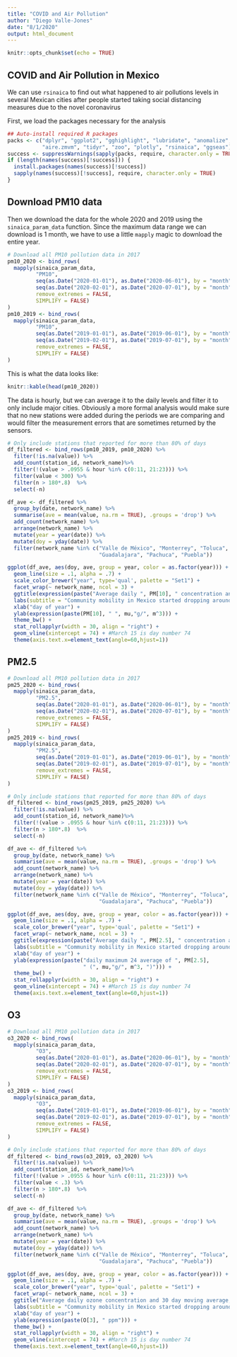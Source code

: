 ```yaml
---
title: "COVID and Air Pollution"
author: "Diego Valle-Jones"
date: "8/1/2020"
output: html_document
---
```


```r
knitr::opts_chunk$set(echo = TRUE)
```

## COVID and Air Pollution in Mexico

We can use `rsinaica` to find out what happened to air pollutions levels in
several Mexican cities after people started taking social distancing measures
due to the novel coronavirus

First, we load the packages necessary for the analysis

```r
## Auto-install required R packages
packs <- c("dplyr", "ggplot2", "gghighlight", "lubridate", "anomalize", 
           "aire.zmvm", "tidyr", "zoo", "plotly", "rsinaica", "ggseas")
success <- suppressWarnings(sapply(packs, require, character.only = TRUE))
if (length(names(success)[!success])) {
  install.packages(names(success)[!success])
  sapply(names(success)[!success], require, character.only = TRUE)
}
```

## Download PM10 data

Then we download the data for the whole 2020 and 2019 using the `sinaica_param_data` function. Since the maximum data range we can download is 1 month, we have to use a little `mapply` magic to download the entire year.


```r
# Download all PM10 pollution data in 2017
pm10_2020 <- bind_rows(
  mapply(sinaica_param_data,
         "PM10",
         seq(as.Date("2020-01-01"), as.Date("2020-06-01"), by = "month"),
         seq(as.Date("2020-02-01"), as.Date("2020-07-01"), by = "month") - 1,
         remove_extremes = FALSE,
         SIMPLIFY = FALSE)
)
pm10_2019 <- bind_rows(
  mapply(sinaica_param_data,
         "PM10",
         seq(as.Date("2019-01-01"), as.Date("2019-06-01"), by = "month"),
         seq(as.Date("2019-02-01"), as.Date("2019-07-01"), by = "month") - 1,
         remove_extremes = FALSE,
         SIMPLIFY = FALSE)
)
```
This is what the data looks like:

```r
knitr::kable(head(pm10_2020))
```

The data is hourly, but we can average it to the daily levels and filter it
to only include major cities. Obviously a more formal analysis would make sure
that no new stations were added during the periods we are comparing and would
filter the measurement errors that are sometimes returned by the sensors.

```r
# Only include stations that reported for more than 80% of days
df_filtered <- bind_rows(pm10_2019, pm10_2020) %>%
  filter(!is.na(value)) %>%
  add_count(station_id, network_name)%>%
  filter(!(value > .0955 & hour %in% c(0:11, 21:23))) %>%
  filter(value < 300) %>%
  filter(n > 180*.8)  %>%
  select(-n)

df_ave <- df_filtered %>%
  group_by(date, network_name) %>%
  summarise(ave = mean(value, na.rm = TRUE), .groups = 'drop') %>%
  add_count(network_name) %>%
  arrange(network_name) %>%
  mutate(year = year(date)) %>%
  mutate(doy = yday(date)) %>%
  filter(network_name %in% c("Valle de México", "Monterrey", "Toluca",
                             "Guadalajara", "Pachuca", "Puebla"))
```

```r
ggplot(df_ave, aes(doy, ave, group = year, color = as.factor(year))) +
  geom_line(size = .1, alpha = .7) +
  scale_color_brewer("year", type='qual', palette = "Set1") +
  facet_wrap(~ network_name, ncol = 3) +
  ggtitle(expression(paste("Average daily ", PM[10], " concentration and 30 day moving average, by network (2019 and 2020)"))) +
  labs(subtitle = "Community mobility in Mexico started dropping around March 15 (day 74 highlighted by a vertical black line)") +
  xlab("day of year") +
  ylab(expression(paste(PM[10], " ", mu,"g/", m^3))) +
  theme_bw() +
  stat_rollapplyr(width = 30, align = "right") +
  geom_vline(xintercept = 74) + #March 15 is day number 74
  theme(axis.text.x=element_text(angle=60,hjust=1))
```

## PM2.5

```r
# Download all PM10 pollution data in 2017
pm25_2020 <- bind_rows(
  mapply(sinaica_param_data,
         "PM2.5",
         seq(as.Date("2020-01-01"), as.Date("2020-06-01"), by = "month"),
         seq(as.Date("2020-02-01"), as.Date("2020-07-01"), by = "month") - 1,
         remove_extremes = FALSE,
         SIMPLIFY = FALSE)
)
pm25_2019 <- bind_rows(
  mapply(sinaica_param_data,
         "PM2.5",
         seq(as.Date("2019-01-01"), as.Date("2019-06-01"), by = "month"),
         seq(as.Date("2019-02-01"), as.Date("2019-07-01"), by = "month") - 1,
         remove_extremes = FALSE,
         SIMPLIFY = FALSE)
)
```

```r
# Only include stations that reported for more than 80% of days
df_filtered <- bind_rows(pm25_2019, pm25_2020) %>%
  filter(!is.na(value)) %>%
  add_count(station_id, network_name)%>%
  filter(!(value > .0955 & hour %in% c(0:11, 21:23))) %>%
  filter(n > 180*.8)  %>%
  select(-n)

df_ave <- df_filtered %>%
  group_by(date, network_name) %>%
  summarise(ave = mean(value, na.rm = TRUE), .groups = 'drop') %>%
  add_count(network_name) %>%
  arrange(network_name) %>%
  mutate(year = year(date)) %>%
  mutate(doy = yday(date)) %>%
  filter(network_name %in% c("Valle de México", "Monterrey", "Toluca",
                             "Guadalajara", "Pachuca", "Puebla"))
```

```r
ggplot(df_ave, aes(doy, ave, group = year, color = as.factor(year))) +
  geom_line(size = .1, alpha = .7) +
  scale_color_brewer("year", type='qual', palette = "Set1") +
  facet_wrap(~ network_name, ncol = 3) +
  ggtitle(expression(paste("Average daily ", PM[2.5], " concentration and 30 day moving average, by network (2019 and 2020)"))) +
  labs(subtitle = "Community mobility in Mexico started dropping around March 15 (day 74 highlighted by a vertical black line)") +
  xlab("day of year") +
  ylab(expression(paste("daily maximum 24 average of ", PM[2.5], 
                        " (", mu,"g/", m^3, ")"))) +
  theme_bw() +
  stat_rollapplyr(width = 30, align = "right") +
  geom_vline(xintercept = 74) + #March 15 is day number 74
  theme(axis.text.x=element_text(angle=60,hjust=1))
```

## O3 

```r
# Download all PM10 pollution data in 2017
o3_2020 <- bind_rows(
  mapply(sinaica_param_data,
         "O3",
         seq(as.Date("2020-01-01"), as.Date("2020-06-01"), by = "month"),
         seq(as.Date("2020-02-01"), as.Date("2020-07-01"), by = "month") - 1,
         remove_extremes = FALSE,
         SIMPLIFY = FALSE)
)
o3_2019 <- bind_rows(
  mapply(sinaica_param_data,
         "O3",
         seq(as.Date("2019-01-01"), as.Date("2019-06-01"), by = "month"),
         seq(as.Date("2019-02-01"), as.Date("2019-07-01"), by = "month") - 1,
         remove_extremes = FALSE,
         SIMPLIFY = FALSE)
)
```

```r
# Only include stations that reported for more than 80% of days
df_filtered <- bind_rows(o3_2019, o3_2020) %>%
  filter(!is.na(value)) %>%
  add_count(station_id, network_name)%>%
  filter(!(value > .0955 & hour %in% c(0:11, 21:23))) %>%
  filter(value < .3) %>%
  filter(n > 180*.8)  %>%
  select(-n)

df_ave <- df_filtered %>%
  group_by(date, network_name) %>%
  summarise(ave = mean(value, na.rm = TRUE), .groups = 'drop') %>%
  add_count(network_name) %>%
  arrange(network_name) %>%
  mutate(year = year(date)) %>%
  mutate(doy = yday(date)) %>%
  filter(network_name %in% c("Valle de México", "Monterrey", "Toluca",
                             "Guadalajara", "Pachuca", "Puebla"))
```

```r
ggplot(df_ave, aes(doy, ave, group = year, color = as.factor(year))) +
  geom_line(size = .1, alpha = .7) +
  scale_color_brewer("year", type='qual', palette = "Set1") +
  facet_wrap(~ network_name, ncol = 3) +
  ggtitle("Average daily ozone concentration and 30 day moving average, by network (2019 and 2020)") +
  labs(subtitle = "Community mobility in Mexico started dropping around March 15 (day 74 highlighted by a vertical black line)") +
  xlab("day of year") +
  ylab(expression(paste(O[3], " ppm"))) +
  theme_bw() +
  stat_rollapplyr(width = 30, align = "right") +
  geom_vline(xintercept = 74) + #March 15 is day number 74
  theme(axis.text.x=element_text(angle=60,hjust=1))
```
